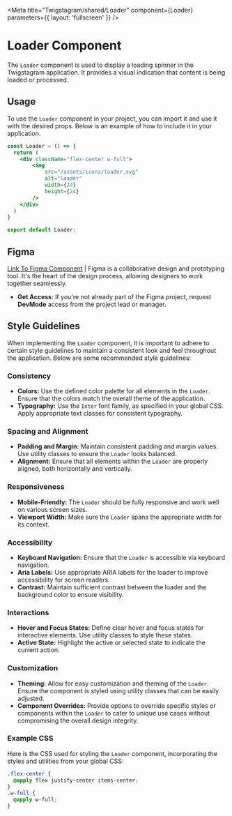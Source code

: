 
<Meta 
  title="Twigstagram/shared/Loader" 
  component={Loader} 
  parameters={{ layout: 'fullscreen' }}
/>

# Loader Component

The `Loader` component is used to display a loading spinner in the Twigstagram application. It provides a visual indication that content is being loaded or processed.


## Usage

To use the `Loader` component in your project, you can import it and use it with the desired props. Below is an example of how to include it in your application.

```jsx
const Loader = () => {
  return (
    <div className="flex-center w-full">
        <img
            src="/assets/icons/loader.svg"
            alt="loader"
            width={24}
            height={24}
        />
    </div>
  )
}

export default Loader;
```
## Figma

[Link To Figma Component](https://www.figma.com/) | Figma is a collaborative design and prototyping tool. It's the heart of the design process, allowing designers to work together seamlessly.

- **Get Access**: If you're not already part of the Figma project, request **DevMode** access from the project lead or manager.

## Style Guidelines

When implementing the `Loader` component, it is important to adhere to certain style guidelines to maintain a consistent look and feel throughout the application. Below are some recommended style guidelines:

### Consistency

- **Colors:** Use the defined color palette for all elements in the `Loader`. Ensure that the colors match the overall theme of the application.
- **Typography:** Use the `Inter` font family, as specified in your global CSS. Apply appropriate text classes for consistent typography.

### Spacing and Alignment

- **Padding and Margin:** Maintain consistent padding and margin values. Use utility classes to ensure the `Loader` looks balanced.
- **Alignment:** Ensure that all elements within the `Loader` are properly aligned, both horizontally and vertically.

### Responsiveness

- **Mobile-Friendly:** The `Loader` should be fully responsive and work well on various screen sizes.
- **Viewport Width:** Make sure the `Loader` spans the appropriate width for its context.

### Accessibility

- **Keyboard Navigation:** Ensure that the `Loader` is accessible via keyboard navigation.
- **Aria Labels:** Use appropriate ARIA labels for the loader to improve accessibility for screen readers.
- **Contrast:** Maintain sufficient contrast between the loader and the background color to ensure visibility.

### Interactions

- **Hover and Focus States:** Define clear hover and focus states for interactive elements. Use utility classes to style these states.
- **Active State:** Highlight the active or selected state to indicate the current action.

### Customization

- **Theming:** Allow for easy customization and theming of the `Loader`. Ensure the component is styled using utility classes that can be easily adjusted.
- **Component Overrides:** Provide options to override specific styles or components within the `Loader` to cater to unique use cases without compromising the overall design integrity.

### Example CSS

Here is the CSS used for styling the `Loader` component, incorporating the styles and utilities from your global CSS:

```css
.flex-center {
  @apply flex justify-center items-center;
}
.w-full {
  @apply w-full;
}

```